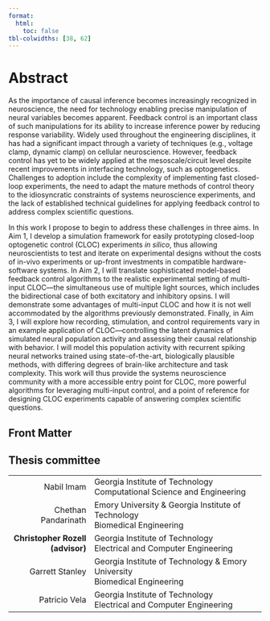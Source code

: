 ```yaml
---
format:
  html:
    toc: false
tbl-colwidths: [38, 62]
---
```

# Abstract
As the importance of causal inference becomes increasingly recognized in neuroscience, the need for technology enabling precise manipulation of neural variables becomes apparent.
Feedback control is an important class of such manipulations for its ability to increase inference power by reducing response variability.
Widely used throughout the engineering disciplines, it has had a significant impact through a variety of techniques (e.g., voltage clamp, dynamic clamp) on cellular neuroscience.
However, feedback control has yet to be widely applied at the mesoscale/circuit level despite recent improvements in interfacing technology, such as optogenetics.
Challenges to adoption include the complexity of implementing fast closed-loop experiments, the need to adapt the mature methods of control theory to the idiosyncratic constraints of systems neuroscience experiments, and the lack of established technical guidelines for applying feedback control to address complex scientific questions.

In this work I propose to begin to address these challenges in three aims.
In Aim 1, I develop a simulation framework for easily prototyping closed-loop optogenetic control (CLOC) experiments *in silico*, thus allowing neuroscientists to test and iterate on experimental designs without the costs of in-vivo experiments or up-front investments in compatible hardware-software systems.
In Aim 2, I will translate sophisticated model-based feedback control algorithms to the realistic experimental setting of multi-input CLOC---the simultaneous use of multiple light sources, which includes the bidirectional case of both excitatory and inhibitory opsins.
I will demonstrate some advantages of multi-input CLOC and how it is not well accommodated by the algorithms previously demonstrated.
Finally, in Aim 3, I will explore how recording, stimulation, and control requirements vary in an example application of CLOC—controlling the latent dynamics of simulated neural population activity and assessing their causal relationship with behavior.
I will model this population activity with recurrent spiking neural networks trained using state-of-the-art, biologically plausible methods, with differing degrees of brain-like architecture and task complexity.
This work will thus provide the systems neuroscience community with a more accessible entry point for CLOC, more powerful algorithms for leveraging multi-input control, and a point of reference for designing CLOC experiments capable of answering complex scientific questions.

::: {.hidden}
# Front Matter {.unnumbered}
:::

## Thesis committee {.unnumbered}

+------------------------:+:-----------------------------------------------------+
|    Nabil Imam           | Georgia Institute of Technology \                    |
|                         | Computational Science and Engineering                |
+-------------------------+------------------------------------------------------+
|    Chethan Pandarinath  | Emory University & Georgia Institute of Technology \ |
|                         | Biomedical Engineering                               |
+-------------------------+------------------------------------------------------+
|  **Christopher Rozell** | Georgia Institute of Technology \                    |
|     **(advisor)**       | Electrical and Computer Engineering                  |
+-------------------------+------------------------------------------------------+
|   Garrett Stanley       | Georgia Institute of Technology & Emory University \ |
|                         | Biomedical Engineering                               |
+-------------------------+------------------------------------------------------+
|   Patricio Vela         | Georgia Institute of Technology \                    |
|                         | Electrical and Computer Engineering                  |
+-------------------------+------------------------------------------------------+
